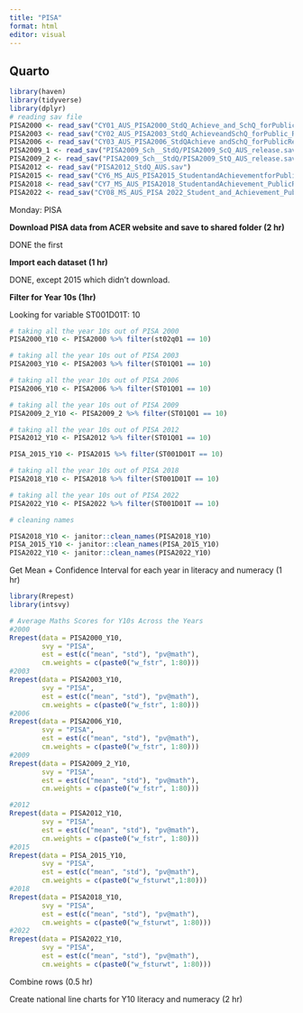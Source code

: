```yaml
---
title: "PISA"
format: html
editor: visual
---
```


## Quarto

```r
library(haven)
library(tidyverse)
library(dplyr)
# reading sav file
PISA2000 <- read_sav("CY01_AUS_PISA2000_StdQ_Achieve_and_SchQ_forPublic_Release.sav")
PISA2003 <- read_sav("CY02_AUS_PISA2003_StdQ_AchieveandSchQ_forPublic_Release.sav")
PISA2006 <- read_sav("CY03_AUS_PISA2006_StdQAchieve andSchQ_forPublicRelease.sav")
PISA2009_1 <- read_sav("PISA2009_Sch__StdQ/PISA2009_ScQ_AUS_release.sav") #need to check
PISA2009_2 <- read_sav("PISA2009_Sch__StdQ/PISA2009_StQ_AUS_release.sav") #need to check, has math vals
PISA2012 <- read_sav("PISA2012_StdQ_AUS.sav")
PISA2015 <- read_sav("CY6_MS_AUS_PISA2015_StudentandAchievementforPublicRelease.sav")
PISA2018 <- read_sav("CY7_MS_AUS_PISA2018_StudentandAchievement_PublicRelease.sav")
PISA2022 <- read_sav("CY08_MS_AUS_PISA 2022_Student_and_Achievement_Public.sav")


```

Monday: PISA 

**Download PISA data from ACER website and save to shared folder (2 hr)**

DONE the first

**Import each dataset (1 hr)**

DONE, except 2015 which didn't download.

**Filter for Year 10s (1hr) **

Looking for variable ST001D01T: 10

```r
# taking all the year 10s out of PISA 2000
PISA2000_Y10 <- PISA2000 %>% filter(st02q01 == 10)

# taking all the year 10s out of PISA 2003
PISA2003_Y10 <- PISA2003 %>% filter(ST01Q01 == 10)

# taking all the year 10s out of PISA 2006
PISA2006_Y10 <- PISA2006 %>% filter(ST01Q01 == 10)

# taking all the year 10s out of PISA 2009
PISA2009_2_Y10 <- PISA2009_2 %>% filter(ST01Q01 == 10)

# taking all the year 10s out of PISA 2012
PISA2012_Y10 <- PISA2012 %>% filter(ST01Q01 == 10)

PISA_2015_Y10 <- PISA2015 %>% filter(ST001D01T == 10)

# taking all the year 10s out of PISA 2018
PISA2018_Y10 <- PISA2018 %>% filter(ST001D01T == 10)

# taking all the year 10s out of PISA 2022
PISA2022_Y10 <- PISA2022 %>% filter(ST001D01T == 10)

# cleaning names

PISA2018_Y10 <- janitor::clean_names(PISA2018_Y10)
PISA_2015_Y10 <- janitor::clean_names(PISA_2015_Y10)
PISA2022_Y10 <- janitor::clean_names(PISA2022_Y10)

```


Get Mean + Confidence Interval for each year in literacy and numeracy (1 hr) 

```r
library(Rrepest)
library(intsvy)

# Average Maths Scores for Y10s Across the Years
#2000
Rrepest(data = PISA2000_Y10, 
        svy = "PISA",
        est = est(c("mean", "std"), "pv@math"),
        cm.weights = c(paste0("w_fstr", 1:80)))
#2003
Rrepest(data = PISA2003_Y10, 
        svy = "PISA",
        est = est(c("mean", "std"), "pv@math"),
        cm.weights = c(paste0("w_fstr", 1:80)))
#2006
Rrepest(data = PISA2006_Y10, 
        svy = "PISA",
        est = est(c("mean", "std"), "pv@math"),
        cm.weights = c(paste0("w_fstr", 1:80)))
#2009
Rrepest(data = PISA2009_2_Y10, 
        svy = "PISA",
        est = est(c("mean", "std"), "pv@math"),
        cm.weights = c(paste0("w_fstr", 1:80)))

#2012
Rrepest(data = PISA2012_Y10, 
        svy = "PISA",
        est = est(c("mean", "std"), "pv@math"),
        cm.weights = c(paste0("w_fstr", 1:80)))
#2015
Rrepest(data = PISA_2015_Y10, 
        svy = "PISA",
        est = est(c("mean", "std"), "pv@math"),
        cm.weights = c(paste0("w_fsturwt",1:80)))
#2018
Rrepest(data = PISA2018_Y10, 
        svy = "PISA",
        est = est(c("mean", "std"), "pv@math"),
        cm.weights = c(paste0("w_fsturwt", 1:80)))
#2022
Rrepest(data = PISA2022_Y10, 
        svy = "PISA",
        est = est(c("mean", "std"), "pv@math"),
        cm.weights = c(paste0("w_fsturwt", 1:80)))


```



Combine rows (0.5 hr) 

Create national line charts for Y10 literacy and numeracy (2 hr) 